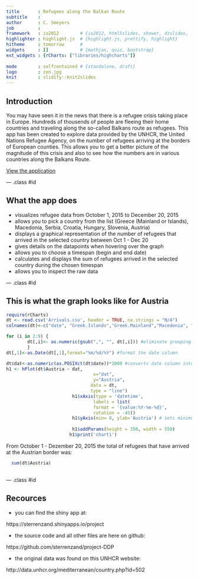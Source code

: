```yaml
---
title       : Refugees along the Balkan Route
subtitle    : 
author      : C. Smeyers
job         : 
framework   : io2012        # {io2012, html5slides, shower, dzslides, ...}
highlighter : highlight.js  # {highlight.js, prettify, highlight}
hitheme     : tomorrow      # 
widgets     : []            # {mathjax, quiz, bootstrap} 
ext_widgets : {rCharts: ["libraries/highcharts"]}
       
mode        : selfcontained # {standalone, draft}
logo        : zen.jpg
knit        : slidify::knit2slides
---
```


## Introduction

You may have seen it in the news that there is a refugee crisis taking place in Europe. 
Hundreds of thousends of people are fleeing their home countries and traveling along the so-called Balkans route as refugees. This app has been created to explore data provided by the UNHCR, the United Nations Refugee Agency, on the number of refugees arriving at the borders of European counties. This allows you to get a better picture of the magnitude of this crisis and also to see how the numbers are in various countries along the Balkans Route.

                                
[View the application](https://sterrenzand.shinyapps.io/project)

--- .class #id 

## What the app does


* visualizes refugee data from October 1, 2015 to December 20, 2015
* allows you to pick a country from the list (Greece (Mainland or Islands), Macedonia, Serbia, Croatia, Hungary, Slovenia, Austria)
* displays a graphical representation of the number of refugees that arrived in the selected country between Oct 1 - Dec 20
* gives details on the datapoints when hovering over the graph
* allows you to choose a timespan (begin and end date)
* calculates and displays the sum of refugees arrived in the selected country during the chosen timespan 
* allows you to inspect the raw data



                                                                                    

--- .class #id 


## This is what the graph looks like for Austria


```r
require(rCharts)
dt <- read.csv('Arrivals.csv', header = TRUE, na.strings = "N/A")
colnames(dt)<-c("date", "Greek.Islands","Greek.Mainland","Macedonia", "Serbia", "Croatia", "Hungary","Slovenia","Austria")

for (i in 2:9) {
        dt[,i]<- as.numeric(gsub(",", "", dt[,i])) #eliminate grouping commas
        }
dt[,1]<-as.Date(dt[,1],format="%m/%d/%Y") #format the date column

dt$dat<-as.numeric(as.POSIXct(dt$date))*1000 #converts date column into format that displays nicely
h1 <- hPlot(dt$Austria ~ dat,
                                 x="dat",
                                 y="Austria",
                                data = dt, 
                                type = "line")
                         h1$xAxis(type = 'datetime',
                                 labels = list(
                                 format = '{value:%Y-%m-%d}',
                                 rotation = -45))
                         h1$yAxis(min= 0, ylab='Austria') # sets minimum values of y to 0
                        
                         h1$addParams(height = 350, width = 550)
                        h1$print('chart1')
```

From October 1 - Dezember 20, 2015 the total of refugees that have arrived at the Austrian border was:

```r
                        
  sum(dt$Austria)
                        
```

--- .class #id 
 

## Recources
 * you can find the shiny app at: 
 
 https://sterrenzand.shinyapps.io/project

 * the source code and all other files are here on github:
 
 https://github.com/sterrenzand/project-DDP
 
 * the original data was found on this UNHCR website:
 
 http://data.unhcr.org/mediterranean/country.php?id=502





